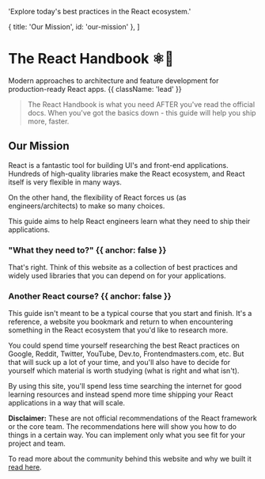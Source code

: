 
  'Explore today\'s best practices in the React ecosystem.'

  { title: 'Our Mission', id: 'our-mission' },
]

# The React Handbook **⚛🤌**

Modern approaches to architecture and feature development for production-ready React apps. {{ className: 'lead' }}

> The React Handbook is what you need AFTER you've read the official docs. When you've got the basics down - this guide will help you ship more, faster.

<QuickNavigation /> 

## Our Mission

React is a fantastic tool for building UI's and front-end applications. Hundreds of high-quality libraries make the React ecosystem, and React itself is very flexible in many ways.

On the other hand, the flexibility of React forces us (as engineers/architects) to make so many choices.

This guide aims to help React engineers learn what they need to ship their applications.

### "What they need to?" {{ anchor: false }}

That's right. Think of this website as a collection of best practices and widely used libraries that you can depend on for your applications.

### Another React course? {{ anchor: false }}

This guide isn't meant to be a typical course that you start and finish. It's a reference, a website you bookmark and return to when encountering something in the React ecosystem that you'd like to research more.

You could spend time yourself researching the best React practices on Google, Reddit, Twitter, YouTube, Dev.to, Frontendmasters.com, etc. But that will suck up a lot of your time, and you'll also have to decide for yourself which material is worth studying (what is right and what isn't).

By using this site, you'll spend less time searching the internet for good learning resources and instead spend more time shipping your React applications in a way that will scale.

**Disclaimer:** These are not official recommendations of the React framework or the core team. The recommendations here will show you how to do things in a certain way. You can implement only what you see fit for your project and team. 

To read more about the community behind this website and why we built it [read here](/about).